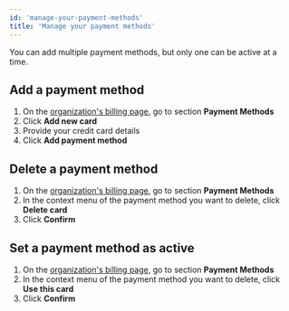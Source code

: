 ```yaml
---
id: 'manage-your-payment-methods'
title: 'Manage your payment methods'
---
```


You can add multiple payment methods, but only one can be active at a time.

## Add a payment method
1. On the [organization's billing page](https://supabase.com/dashboard/org/_/billing), go to section **Payment Methods**
2. Click **Add new card**
3. Provide your credit card details
4. Click **Add payment method**

## Delete a payment method
1. On the [organization's billing page](https://supabase.com/dashboard/org/_/billing), go to section **Payment Methods**
2. In the context menu of the payment method you want to delete, click **Delete card**
3. Click **Confirm**

## Set a payment method as active
1. On the [organization's billing page](https://supabase.com/dashboard/org/_/billing), go to section **Payment Methods**
2. In the context menu of the payment method you want to delete, click **Use this card**
3. Click **Confirm**


